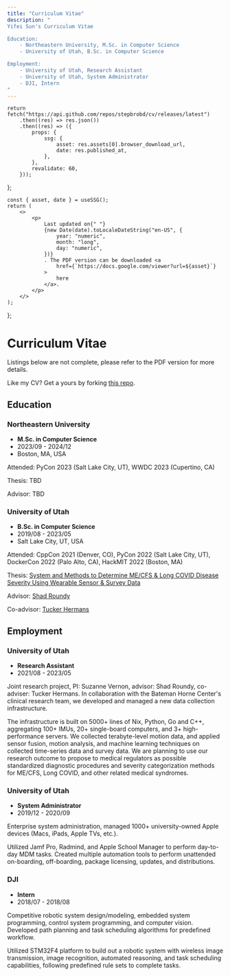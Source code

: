 ```yaml
---
title: "Curriculum Vitae"
description: "
Yifei Sun's Curriculum Vitae

Education:
    - Northeastern University, M.Sc. in Computer Science
    - University of Utah, B.Sc. in Computer Science

Employment:
    - University of Utah, Research Assistant
    - University of Utah, System Administrator
    - DJI, Intern
"
---
```



    return fetch("https://api.github.com/repos/stepbrobd/cv/releases/latest")
        .then((res) => res.json())
        .then((res) => ({
            props: {
                ssg: {
                    asset: res.assets[0].browser_download_url,
                    date: res.published_at,
                },
            },
            revalidate: 60,
        }));
};

    const { asset, date } = useSSG();
    return (
        <>
            <p>
                Last updated on{" "}
                {new Date(date).toLocaleDateString("en-US", {
                    year: "numeric",
                    month: "long",
                    day: "numeric",
                })}
                . The PDF version can be downloaded <a
                    href={`https://docs.google.com/viewer?url=${asset}`}
                >
                    here
                </a>.
            </p>
        </>
    );
};

# Curriculum Vitae

<Callout type="info" emoji="ℹ️">
    Listings below are not complete, please refer to the PDF version for more
    details.
</Callout>

<Download />

Like my CV? Get a yours by forking [this repo](https://github.com/stepbrobd/cv).

## Education

### Northeastern University

-   **M.Sc. in Computer Science**
-   2023/09 - 2024/12
-   Boston, MA, USA

Attended: PyCon 2023 (Salt Lake City, UT), WWDC 2023 (Cupertino, CA)

Thesis: TBD

Advisor: TBD

### University of Utah

-   **B.Sc. in Computer Science**
-   2019/08 - 2023/05
-   Salt Lake City, UT, USA

Attended: CppCon 2021 (Denver, CO), PyCon 2022 (Salt Lake City, UT), DockerCon 2022 (Palo Alto, CA), HackMIT 2022 (Boston, MA)

Thesis: [System and Methods to Determine ME/CFS & Long COVID Disease Severity Using Wearable Sensor & Survey Data](https://ccs.neu.edu/~ysun/publications/system-and-methods-to-determine-mecfs-and-longcovid-disease-severity-using-wearable-sensor-and-survey-data.pdf)

Advisor: [Shad Roundy](https://iss.mech.utah.edu/shad-roundy)

Co-advisor: [Tucker Hermans](https://robot-learning.cs.utah.edu/thermans)

## Employment

### University of Utah

-   **Research Assistant**
-   2021/08 - 2023/05

Joint research project, PI: Suzanne Vernon, advisor: Shad Roundy, co-adviser: Tucker Hermans. In collaboration with the Bateman Horne Center's clinical research team, we developed and managed a new data collection infrastructure.

The infrastructure is built on 5000+ lines of Nix, Python, Go and C++, aggregating 100+ IMUs, 20+ single-board computers, and 3+ high-performance servers. We collected terabyte-level motion data, and applied sensor fusion, motion analysis, and machine learning techniques on collected time-series data and survey data. We are planning to use our research outcome to propose to medical regulators as possible standardized diagnostic procedures and severity categorization methods for ME/CFS, Long COVID, and other related medical syndromes.

### University of Utah

-   **System Administrator**
-   2019/12 - 2020/09

Enterprise system administration, managed 1000+ university-owned Apple devices (Macs, iPads, Apple TVs, etc.).

Utilized Jamf Pro, Radmind, and Apple School Manager to perform day-to-day MDM tasks. Created multiple automation tools to perform unattended on-boarding, off-boarding, package licensing, updates, and distributions.

### DJI

-   **Intern**
-   2018/07 - 2018/08

Competitive robotic system design/modeling, embedded system programming, control system programming, and computer vision. Developed path planning and task scheduling algorithms for predefined workflow.

Utilized STM32F4 platform to build out a robotic system with wireless image transmission, image recognition, automated reasoning, and task scheduling capabilities, following predefined rule sets to complete tasks.
